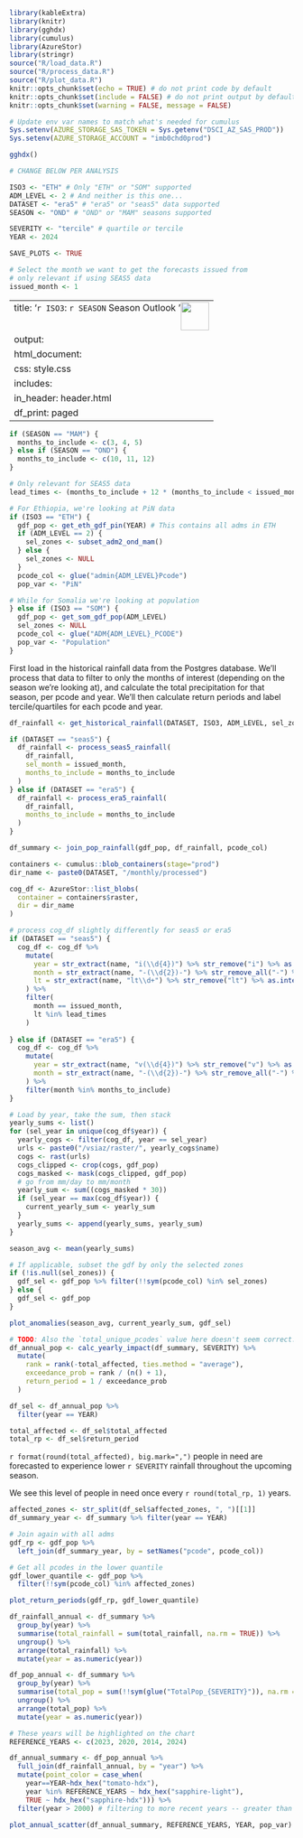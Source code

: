 ```r

library(kableExtra)
library(knitr)
library(gghdx)
library(cumulus)
library(AzureStor)
library(stringr)
source("R/load_data.R")
source("R/process_data.R")
source("R/plot_data.R")
knitr::opts_chunk$set(echo = TRUE) # do not print code by default
knitr::opts_chunk$set(include = FALSE) # do not print output by default
knitr::opts_chunk$set(warning = FALSE, message = FALSE)

# Update env var names to match what's needed for cumulus
Sys.setenv(AZURE_STORAGE_SAS_TOKEN = Sys.getenv("DSCI_AZ_SAS_PROD"))
Sys.setenv(AZURE_STORAGE_ACCOUNT = "imb0chd0prod")

gghdx()
```

``` r

# CHANGE BELOW PER ANALYSIS

ISO3 <- "ETH" # Only "ETH" or "SOM" supported
ADM_LEVEL <- 2 # And neither is this one...
DATASET <- "era5" # "era5" or "seas5" data supported
SEASON <- "OND" # "OND" or "MAM" seasons supported

SEVERITY <- "tercile" # quartile or tercile
YEAR <- 2024

SAVE_PLOTS <- TRUE

# Select the month we want to get the forecasts issued from
# only relevant if using SEAS5 data
issued_month <- 1
```

---
title: '`r ISO3`: `r SEASON` Season Outlook <img src="https://drive.google.com/uc?id=1fHQUzF3ZjaoHj9KQ33-94dK_X1hcmjzW" style="height:50px;float:right;" />' 
output:
  html_document:
    css: style.css
    includes:
      in_header: header.html
    df_print: paged
---

``` r

if (SEASON == "MAM") {
  months_to_include <- c(3, 4, 5)
} else if (SEASON == "OND") {
  months_to_include <- c(10, 11, 12)
}

# Only relevant for SEAS5 data
lead_times <- (months_to_include + 12 * (months_to_include < issued_month)) - issued_month

# For Ethiopia, we're looking at PiN data
if (ISO3 == "ETH") {
  gdf_pop <- get_eth_gdf_pin(YEAR) # This contains all adms in ETH
  if (ADM_LEVEL == 2) {
    sel_zones <- subset_adm2_ond_mam()
  } else {
    sel_zones <- NULL
  }
  pcode_col <- glue("admin{ADM_LEVEL}Pcode")
  pop_var <- "PiN"

# While for Somalia we're looking at population
} else if (ISO3 == "SOM") {
  gdf_pop <- get_som_gdf_pop(ADM_LEVEL)
  sel_zones <- NULL
  pcode_col <- glue("ADM{ADM_LEVEL}_PCODE")
  pop_var <- "Population"
}

```

First load in the historical rainfall data from the Postgres database. We'll process that data to filter to only the months of interest (depending on the season we're looking at), 
and calculate the total precipitation for that season, per pcode and year. We'll then calculate return periods and label tercile/quartiles for each pcode and year. 

```r

df_rainfall <- get_historical_rainfall(DATASET, ISO3, ADM_LEVEL, sel_zones)

if (DATASET == "seas5") {
  df_rainfall <- process_seas5_rainfall(
    df_rainfall,
    sel_month = issued_month,
    months_to_include = months_to_include
  )
} else if (DATASET == "era5") {
  df_rainfall <- process_era5_rainfall(
    df_rainfall,
    months_to_include = months_to_include
  )
}

df_summary <- join_pop_rainfall(gdf_pop, df_rainfall, pcode_col)
```

``` r

containers <- cumulus::blob_containers(stage="prod")
dir_name <- paste0(DATASET, "/monthly/processed")

cog_df <- AzureStor::list_blobs(
  container = containers$raster,
  dir = dir_name
)

# process cog_df slightly differently for seas5 or era5
if (DATASET == "seas5") {
  cog_df <- cog_df %>%
    mutate(
      year = str_extract(name, "i(\\d{4})") %>% str_remove("i") %>% as.integer(), 
      month = str_extract(name, "-(\\d{2})-") %>% str_remove_all("-") %>% as.integer(),
      lt = str_extract(name, "lt\\d+") %>% str_remove("lt") %>% as.integer()
    ) %>%
    filter(
      month == issued_month,
      lt %in% lead_times
    )
  
} else if (DATASET == "era5") {
  cog_df <- cog_df %>%
    mutate(
      year = str_extract(name, "v(\\d{4})") %>% str_remove("v") %>% as.integer(),
      month = str_extract(name, "-(\\d{2})-") %>% str_remove_all("-") %>% as.integer()
    ) %>%
    filter(month %in% months_to_include)
}

# Load by year, take the sum, then stack
yearly_sums <- list()
for (sel_year in unique(cog_df$year)) {
  yearly_cogs <- filter(cog_df, year == sel_year)
  urls <- paste0("/vsiaz/raster/", yearly_cogs$name)
  cogs <- rast(urls)
  cogs_clipped <- crop(cogs, gdf_pop)
  cogs_masked <- mask(cogs_clipped, gdf_pop)
  # go from mm/day to mm/month
  yearly_sum <- sum((cogs_masked * 30))
  if (sel_year == max(cog_df$year)) {
    current_yearly_sum <- yearly_sum
  }
  yearly_sums <- append(yearly_sums, yearly_sum)
}

season_avg <- mean(yearly_sums)

```

``` r

# If applicable, subset the gdf by only the selected zones
if (!is.null(sel_zones)) {
  gdf_sel <- gdf_pop %>% filter(!!sym(pcode_col) %in% sel_zones)
} else {
  gdf_sel <- gdf_pop
}

plot_anomalies(season_avg, current_yearly_sum, gdf_sel)
```


``` r

# TODO: Also the `total_unique_pcodes` value here doesn't seem correct...
df_annual_pop <- calc_yearly_impact(df_summary, SEVERITY) %>%
  mutate(
    rank = rank(-total_affected, ties.method = "average"),
    exceedance_prob = rank / (n() + 1),
    return_period = 1 / exceedance_prob
  )

df_sel <- df_annual_pop %>%
  filter(year == YEAR)

total_affected <- df_sel$total_affected
total_rp <- df_sel$return_period

```

`r format(round(total_affected), big.mark=",")` people in need are forecasted to experience lower `r SEVERITY` rainfall throughout the upcoming season.

We see this level of people in need once every `r round(total_rp, 1)` years.


``` r

affected_zones <- str_split(df_sel$affected_zones, ", ")[[1]]
df_summary_year <- df_summary %>% filter(year == YEAR)

# Join again with all adms
gdf_rp <- gdf_pop %>%
  left_join(df_summary_year, by = setNames("pcode", pcode_col))

# Get all pcodes in the lower quantile
gdf_lower_quantile <- gdf_pop %>%
  filter(!!sym(pcode_col) %in% affected_zones)

plot_return_periods(gdf_rp, gdf_lower_quantile)
```


``` r
df_rainfall_annual <- df_summary %>%
  group_by(year) %>%
  summarise(total_rainfall = sum(total_rainfall, na.rm = TRUE)) %>%
  ungroup() %>%
  arrange(total_rainfall) %>%
  mutate(year = as.numeric(year))

df_pop_annual <- df_summary %>%
  group_by(year) %>%
  summarise(total_pop = sum(!!sym(glue("TotalPop_{SEVERITY}")), na.rm = TRUE)) %>%
  ungroup() %>%
  arrange(total_pop) %>%
  mutate(year = as.numeric(year))
```


``` r

# These years will be highlighted on the chart
REFERENCE_YEARS <- c(2023, 2020, 2014, 2024)

df_annual_summary <- df_pop_annual %>%
  full_join(df_rainfall_annual, by = "year") %>%
  mutate(point_color = case_when(
    year==YEAR~hdx_hex("tomato-hdx"),
    year %in% REFERENCE_YEARS ~ hdx_hex("sapphire-light"),
    TRUE ~ hdx_hex("sapphire-hdx"))) %>%
  filter(year > 2000) # filtering to more recent years -- greater than 2000

plot_annual_scatter(df_annual_summary, REFERENCE_YEARS, YEAR, pop_var)

```